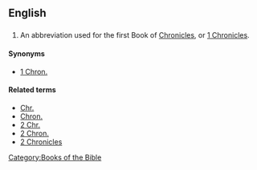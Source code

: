 ==English==

==={{abbreviation}}===
{{infl|en|abbreviation}}

# {{biblical}} An abbreviation used for the first Book of [[Chronicles]], or [[1 Chronicles]].

====Synonyms====
*[[1 Chron.]]

====Related terms====
*[[Chr.]]
*[[Chron.]]
*[[2 Chr.]]
*[[2 Chron.]]
*[[2 Chronicles]]

[[Category:Books of the Bible]]
